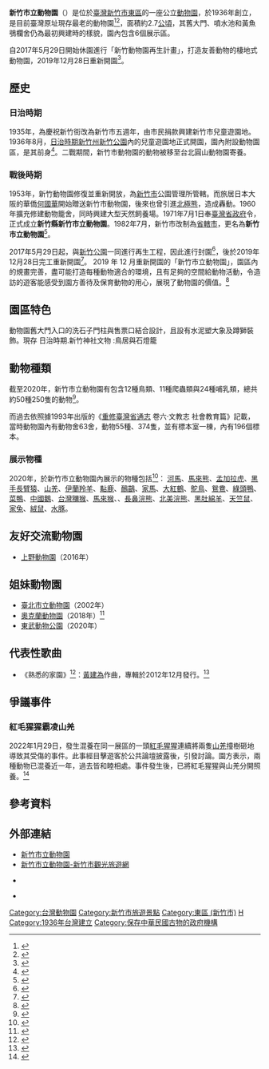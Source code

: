 {{Infobox zoo
|zoo_name= 新竹市立動物園<br><small>Hsinchu Zoo</small>
|logo=
|logo_width=
|logo_caption=
|image= New gate 1 of Hsinchu Zoo 2020.jpg
|image_width= 280px
|image_caption= 
|date_opened= 1936年
|date_closed= 
|location= {{Flagicon|TWN}} [[臺灣|臺灣]][[新竹市|新竹市]][[東區_(新竹市)|東區]]食品路66號
|area= 約2.7[[公頃|公頃]]
|coordinates= {{coord|24|48|00.7|N|120|58|46.2|E|type:landmark_region:TW|display=title,inline}}
|num_animals= 250
|num_species= 50
|annual_visitors= 426,055<ref>{{cite web|url=http://zoo.e-tobe.com/content.php?sub=33&id=34|title=新竹市立動物園-業務統計資料|publisher=|access-date=2018-03-24|archive-url=https://web.archive.org/web/20180407043017/http://zoo.e-tobe.com/content.php?sub=33&id=34|archive-date=2018-04-07|dead-url=yes}}</ref>（2016年）
|members= 
|exhibits= 
|director= 楊礎遠
|owner= [[新竹市政府|新竹市政府]]
|website= {{url|https://zoo-info.hccg.gov.tw/}}
}}
{{TW monument 
| name = 新竹動物園―舊大門、噴水池、黃魚鴞欄舍
| image = Old entrance of Hsinchu Zoo 20190823.jpg
| imagename =
| class = 其他設施-動物園設施
| level = 歷史建築
| date = 2017年9月12日
| location = 新竹市東區公園路279號
| time = 1936年
| reg_url = https://nchdb.boch.gov.tw/assets/overview/historicalBuilding/20180305000002
}}

'''新竹市立動物園'''（{{lang-en|Hsinchu Zoo}}）是位於[[臺灣|臺灣]][[新竹市|新竹市]][[東區_(新竹市)|東區]]的一座公立[[動物園|動物園]]，於1936年創立，是目前臺灣原址現存最老的動物園<ref>{{cite news|author=李青霖、王敏旭 |url=http://udn.com/news/story/7875/762064 |title=臉書尋老虎引恐慌 竹市長道歉 |publisher=[[聯合報|聯合報]] |date=2015-03-13 |archivedate=2015-03-14 |archiveurl=https://web.archive.org/web/20150314044126/http://udn.com/news/story/7875/762064 |deadurl=yes }}</ref><ref name="唐福春">{{cite news |author=唐福春 |title=台北新竹動物園 要交換動物 |work=聯合報 |date=2002-04-19 |page=21版}}</ref>，面積約2.7[[公頃|公頃]]，其舊大門、噴水池和黃魚鴞欄舍仍為最初興建時的樣貌，園內包含6個展示區。

自2017年5月29日開始休園進行「新竹動物園再生計畫」，打造友善動物的棲地式動物園，2019年12月28日重新開園<ref>{{cite news |author1=洪美秀 |title=新竹市立動物園Reborn開幕 蔡總統與上千市民齊見證 |url=https://news.ltn.com.tw/news/life/breakingnews/3022990 |work=自由時報 |date=2019-12-28 |accessdate=2019-12-28 |archive-date=2021-03-21 |archive-url=https://web.archive.org/web/20210321210105/https://news.ltn.com.tw/news/life/breakingnews/3022990 |dead-url=no }}</ref>。

==歷史==
===日治時期===
1935年，為慶祝新竹街改為新竹市五週年，由市民捐款興建新竹市兒童遊園地。1936年8月，[[台灣日治時期|日治時期]][[新竹州|新竹州]][[新竹公園|新竹公園]]內的兒童遊園地正式開園，園內附設動物園區，是其前身<ref>{{cite news |title=新竹公園 兒童遊園地 近將開園 |work=臺灣日日新報·夕刊 |date=1936-04-07 |page=4版}}</ref>。二戰期間，新竹市動物園的動物被移至台北圓山動物園寄養。

===戰後時期===
1953年，新竹動物園修復並重新開放，為[[新竹市_(縣轄市)|新竹市]]公園管理所管轄{{r|省志社會教育|page=619}}。而旅居日本大阪的華僑[[何國華|何國華]]開始贈送新竹市動物園，後來也曾引進[[北極熊|北極熊]]，造成轟動。1960年擴充修建動物籠舍，同時興建大型天然飼養場{{r|省志社會教育|page=619}}。1971年7月1日奉[[臺灣省政府|臺灣省政府]]令，正式成立'''新竹縣新竹市立動物園'''{{r|省志社會教育|page=619}}。1982年7月，新竹市改制為[[省轄市|省轄市]]，更名為'''新竹市立動物園'''<ref>{{cite book |editor=張永堂 |title=續修新竹市志·中冊·文教志 |publisher=新竹市政府 |date=2005 |ISBN=9860024642 |page=頁1488}}</ref>。

2017年5月29日起，與[[新竹公園|新竹公園]]一同進行再生工程，因此進行封園<ref>{{cite news|author=洪美秀|url=http://news.ltn.com.tw/news/life/breakingnews/2081717|title=竹市動物園明起封園 柯P重溫兒時回憶|publisher=[[自由時報|自由時報]]|date=2017年5月28日|accessdate=2017年5月29日|archive-date=2019年5月23日|archive-url=https://web.archive.org/web/20190523021106/https://news.ltn.com.tw/news/life/breakingnews/2081717|dead-url=no}}</ref>，後於2019年12月28日完工重新開園<ref>{{cite news |author1=吳亭頤 |title=沒有籠子！新竹動物園12/28開幕門票、時間公布　全國12歲以下兒童免費入園 |url=https://www.taisounds.com/w/TaiSounds/travel_19122317121054772 |work=太報 Tai Sounds |access-date=2019-12-28 |archive-url=https://web.archive.org/web/20191228223658/https://www.taisounds.com/w/TaiSounds/travel_19122317121054772 |archive-date=2019-12-28 |dead-url=yes }}</ref>。
2019 年 12 月重新開園的「新竹市立動物園」，園區內的規畫完善，盡可能打造每種動物適合的環境，且有足夠的空間給動物活動，令造訪的遊客能感受到園方善待及保育動物的用心，展現了動物園的價值。<ref>{{cite news|author=游孟舉|url=https://crossing.cw.com.tw/article/13014|title=我們需要怎樣的動物園？──凝視動物園的意義與精神|publisher=[[換日線|換日線]]|date=2020年2月21日|accessdate=2020年2月27日|archive-date=2020年2月27日|archive-url=https://web.archive.org/web/20200227070047/https://crossing.cw.com.tw/article/13014|dead-url=no}}</ref>

== 園區特色 ==
動物園舊大門入口的洗石子門柱與售票口結合設計，且設有水泥塑大象及蹲獅裝飾。現存 日治時期.新竹神社文物 :鳥居與石燈籠

==動物種類==
截至2020年，新竹市立動物園有包含12種鳥類、11種爬蟲類與24種哺乳類，總共約50種250隻的動物<ref>{{cite web|url=http://zoo.e-tobe.com/animal.php?cata=2|title=物種分類|work=新竹市立動物園|access-date=2018-06-28|archive-url=https://web.archive.org/web/20180628124749/http://zoo.e-tobe.com/animal.php?cata=2|archive-date=2018-06-28|dead-url=yes}}</ref>。

而過去依照據1993年出版的《[[重修臺灣省通志|重修臺灣省通志]] 卷六·文教志 社會教育篇》記載，當時動物園內有動物舍63舍，動物55種、374隻，並有標本室一棟，內有196個標本{{r|省志社會教育|page=619}}。

===展示物種===
2020年，於新竹市立動物園內展示的物種包括<ref>{{cite web|url=https://zoo-info.hccg.gov.tw/animals-info/hippo|title=動物情報|work=新竹市立動物園|access-date=2020-04-27|archive-date=2020-10-29|archive-url=https://web.archive.org/web/20201029224619/https://zoo-info.hccg.gov.tw/animals-info/hippo|dead-url=no}}</ref>：
[[河馬|河馬]]、[[馬來熊|馬來熊]]、[[孟加拉虎|孟加拉虎]]、[[黑掌長臂猿|黑手長臂猿]]、[[山羌|山羌]]、[[伊蘭羚羊|伊蘭羚羊]]、[[黇鹿|黇鹿]]、[[鴯鶓|鴯鶓]]、[[家馬|家馬]]、[[大紅鸛|大紅鶴]]、[[鴕鳥|鴕鳥]]、[[鴛鴦|鴛鴦]]、[[綠頭鴨|綠頭鴨]]、[[家鴨|菜鴨]]、[[鵝|中國鵝]]、[[台灣獼猴|台灣獼猴]]、[[食蟹獼猴|馬來猴]]、{{link-en|灰長臂猿|Müeller's gibbon}}、[[長鼻浣熊|長鼻浣熊]]、[[北美浣熊|北美浣熊]]、[[巴貝多黑腹綿羊|黑肚綿羊]]、[[天竺鼠|天竺鼠]]、[[家兔|家兔]]、[[絨鼠|絨鼠]]、[[水豚|水豚]]。

==友好交流動物園==
*[[上野動物園|上野動物園]]（2016年）

==姐妹動物園==
*[[臺北市立動物園|臺北市立動物園]]（2002年）
*[[奧克蘭動物園|奧克蘭動物園]]（2018年）<ref>{{cite web|url=https://www.oaklandzoo.org/|title=Oakland Zoo - Home|website=www.oaklandzoo.org|access-date=2020-01-03|archive-date=2021-03-26|archive-url=https://web.archive.org/web/20210326105849/https://www.oaklandzoo.org/|dead-url=no}}</ref>
*[[東武集團|東武動物公園]]（2020年）

== 代表性歌曲 ==
*《熟悉的家園》<ref>{{youtube|Cj0GsfqRGDc|熟悉的家園}}</ref>：[[黃建為|黃建為]]作曲，專輯於2012年12月發行。<ref>{{cite news |author=李青霖 |title=「熟悉的家園」 動物園有專曲了 |work=聯合報(地方版) |date=2012-12-16 |page=b02版}}</ref>

== 爭議事件 ==
=== 紅毛猩猩霸凌山羌 ===
2022年1月29日，發生混養在同一展區的一頭[[紅毛猩猩|紅毛猩猩]]連續將兩隻[[山羌|山羌]]撞樹砸地導致其受傷的事件。此事經目擊遊客於公共論壇披露後，引發討論。園方表示，兩種動物已混養近一年，過去皆和睦相處。事件發生後，已將紅毛猩猩與山羌分開照養。<ref>{{cite news |title=遊客直擊「紅毛猩猩抓山羌撞樹砸地」 新竹動物園回應了 |url=https://news.ltn.com.tw/news/life/breakingnews/3817594 |author=廖雪茹 |date=2022-01-30 |publisher=自由時報 |archiveurl=https://web.archive.org/web/20220130063016/https://news.ltn.com.tw/news/life/breakingnews/3817594 |archivedate=2022-01-30}}</ref>

== 參考資料 ==
{{reflist|refs=
<ref name="省志社會教育">{{cite book|author=劉寧顏（總纂）、林文龍、程大學、胡鍊輝 |title=《[[重修臺灣省通志|重修臺灣省通志]]》卷六·文教志（社會教育篇）|publisher=[[臺灣省文獻委員會|臺灣省文獻委員會]] |date=1993-06-30 |isbn=957-00-2484-4  }}</ref>
}}

== 外部連結 ==
{{Commonscat|Hsinchu Zoo}}
*[http://zoo.e-tobe.com/ 新竹市立動物園] {{Wayback|url=http://zoo.e-tobe.com/ |date=20191208150120 }}{{zh-tw}}{{en}}
*[https://web.archive.org/web/20191008222449/https://www.tourism.hccg.org.tw/big5/Topic_list.php?new_id=5 新竹市立動物園-新竹市觀光旅遊網]
*{{facebook|pages/新竹動物園HsinchuZoo/436296676542645}} {{zh-tw}}
*{{instagram|hsinchuzoo}} {{zh-tw}}

{{台灣動物園}}
{{新竹市文化資產}}

[[Category:台灣動物園|Category:台灣動物園]]
[[Category:新竹市旅遊景點|Category:新竹市旅遊景點]]
[[Category:東區_(新竹市)|Category:東區 (新竹市)]]
[[Category:台灣建築之最|H]]
[[Category:1936年台灣建立|Category:1936年台灣建立]]
[[Category:保存中華民國古物的政府機構|Category:保存中華民國古物的政府機構]]